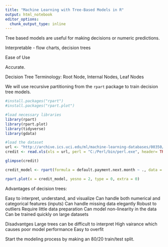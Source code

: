 ```yaml
---
title: "Machine Learning with Tree-Based Models in R"
output: html_notebook
editor_options: 
  chunk_output_type: inline
---
```


Tree based models are useful for making decisions or numeric predictions. 

Interpretable - flow charts, decision trees

Ease of Use 

Accurate.

Decision Tree Terminology: Root Node, Internal Nodes, Leaf Nodes 


We will use recursive partitioning from the `rpart` package to train decision tree models.

```r
#install.packages("rpart")
#install.packages("rpart.plot")

#load necessary libraries
library(rpart)
library(rpart.plot)
library(tidyverse)
library(gdata)

#load the dataset
url <- "http://archive.ics.uci.edu/ml/machine-learning-databases/00350/default%20of%20credit%20card%20clients.xls"
credit <- read.xls(xls = url, perl = "C:/Perl/bin/perl.exe", header= TRUE, skip = 1)

glimpse(credit)

credit_model <- rpart(formula = default.payment.next.month ~ ., data = credit, method = "class")

rpart.plot(x = credit_model, yesno = 2, type = 0, extra = 0)
```

Advantages of decision trees:

Easy to interpret, understand, and visualize
Can handle both numerical and categorical features (inputs)
Can handle missing data elegantly
Robust to outliers
Require little data preparation
Can model non-linearity in the data
Can be trained quickly on large datasets

Disadvantges
Large trees can be difficult to interpret
High vairance which causes poor model performance
Easy to overfit


Start the modeling process by making an 80/20 train/test split.

